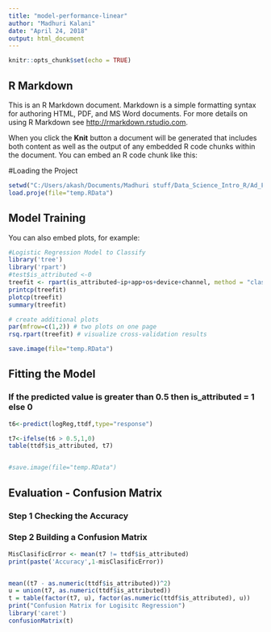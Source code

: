 ---
title: "model-performance-linear"
author: "Madhuri Kalani"
date: "April 24, 2018"
output: html_document
---

```{r setup, include=FALSE}
knitr::opts_chunk$set(echo = TRUE)
```

## R Markdown

This is an R Markdown document. Markdown is a simple formatting syntax for authoring HTML, PDF, and MS Word documents. For more details on using R Markdown see <http://rmarkdown.rstudio.com>.

When you click the **Knit** button a document will be generated that includes both content as well as the output of any embedded R code chunks within the document. You can embed an R code chunk like this:

#Loading the Project

```{r p0, echo =FALSE}

setwd("C:/Users/akash/Documents/Madhuri stuff/Data_Science_Intro_R/Ad_Fraud_Detection")
load.proje(file="temp.RData")


```

## Model Training

You can also embed plots, for example:

```{r c1, echo=FALSE}
#Logistic Regression Model to Classify
library('tree')
library('rpart')
#test$is_attributed <-0
treefit <- rpart(is_attributed~ip+app+os+device+channel, method = "class", data = train.sample)
printcp(treefit)
plotcp(treefit)
summary(treefit)

# create additional plots 
par(mfrow=c(1,2)) # two plots on one page 
rsq.rpart(treefit) # visualize cross-validation results  	

save.image(file="temp.RData")

```

## Fitting the Model
### If the predicted value is greater than 0.5 then is_attributed = 1 else 0

```{r p2, echo=FALSE}

t6<-predict(logReg,ttdf,type="response")

t7<-ifelse(t6 > 0.5,1,0)
table(ttdf$is_attributed, t7)


#save.image(file="temp.RData")

```


## Evaluation - Confusion Matrix
### Step 1 Checking the Accuracy
### Step 2 Building a Confusion Matrix

```{r p3, echo=FALSE}

MisClasificError <- mean(t7 != ttdf$is_attributed)
print(paste('Accuracy',1-misClasificError))


mean((t7 - as.numeric(ttdf$is_attributed))^2) 
u = union(t7, as.numeric(ttdf$is_attributed))
t = table(factor(t7, u), factor(as.numeric(ttdf$is_attributed), u))
print("Confusion Matrix for Logisitc Regression")
library('caret')
confusionMatrix(t)



```